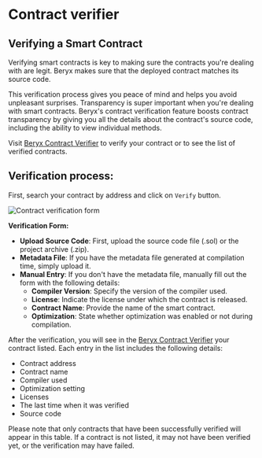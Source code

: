 # Contract verifier

## Verifying a Smart Contract

Verifying smart contracts is key to making sure the contracts you're dealing with are legit. Beryx makes sure that the deployed contract matches its source code. 

This verification process gives you peace of mind and helps you avoid unpleasant surprises. Transparency is super important when you're dealing with smart contracts. Beryx's contract verification feature boosts contract transparency by giving you all the details about the contract's source code, including the ability to view individual methods.

Visit [Beryx Contract Verifier](https://beryx.zondax.ch/contract_verifier) to verify your contract or to see the list of verified contracts.

## Verification process:

First, search your contract by address and click on `Verify` button.

![Contract verification form](./assets/image-15.webp)

**Verification Form:**

- **Upload Source Code**: First, upload the source code file (.sol) or the project archive (.zip).
- **Metadata File**: If you have the metadata file generated at compilation time, simply upload it.
- **Manual Entry**: If you don't have the metadata file, manually fill out the form with the following details:
  - **Compiler Version**: Specify the version of the compiler used.
  - **License**: Indicate the license under which the contract is released.
  - **Contract Name**: Provide the name of the smart contract.
  - **Optimization**: State whether optimization was enabled or not during compilation.

After the verification, you will see in the [Beryx Contract Verifier](https://beryx.zondax.ch/contract_verifier) your contract listed. Each entry in the list includes the following details:

- Contract address
- Contract name
- Compiler used
- Optimization setting
- Licenses
- The last time when it was verified
- Source code

Please note that only contracts that have been successfully verified will appear in this table. If a contract is not listed, it may not have been verified yet, or the verification may have failed.

